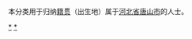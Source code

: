 {{Catnav|頁面分類|各種主題的頁面分類|依中国各省来作的分类|各地中国人|河北人}}
{{Catnav|頁面分類|人物|各國人物|中国人|各地中国人|河北人}}
本分类用于归纳[[籍贯|籍贯]]（出生地）属于[[河北省|河北省]][[唐山市|唐山市]]的人士。

[[Category:唐山|*]]
[[Category:河北人|*]]